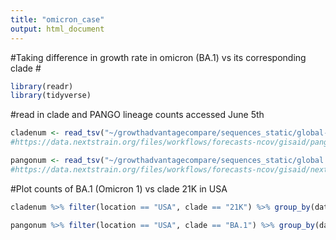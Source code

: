 ```yaml
---
title: "omicron_case"
output: html_document
---
```

#Taking difference in growth rate in omicron (BA.1) vs its corresponding clade 
#

```r
library(readr)
library(tidyverse)

```


#read in clade and PANGO lineage counts accessed June 5th  
```r
cladenum <- read_tsv("~/growthadvantagecompare/sequences_static/global-2.tsv")
#https://data.nextstrain.org/files/workflows/forecasts-ncov/gisaid/pango_lineages/global.tsv.gz

pangonum <- read_tsv("~/growthadvantagecompare/sequences_static/global.tsv")
#https://data.nextstrain.org/files/workflows/forecasts-ncov/gisaid/nextstrain_clades/global.tsv.gz
```


#Plot counts of BA.1 (Omicron 1) vs clade 21K in USA
```r
cladenum %>% filter(location == "USA", clade == "21K") %>% group_by(date)

pangonum %>% filter(location == "USA", clade == "BA.1") %>% group_by(date)



```
